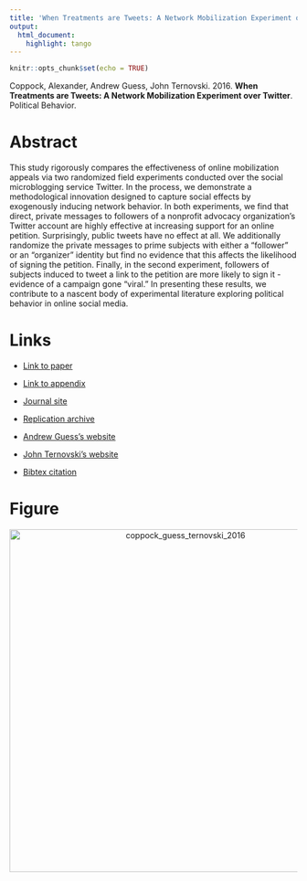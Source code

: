 ```yaml
---
title: 'When Treatments are Tweets: A Network Mobilization Experiment over Twitter'
output:
  html_document:
    highlight: tango
---
```


```r
knitr::opts_chunk$set(echo = TRUE)
```

Coppock, Alexander, Andrew Guess, John Ternovski. 2016. <b>When Treatments are Tweets: A Network Mobilization Experiment over Twitter</b>. Political Behavior.

# Abstract
This study rigorously compares the effectiveness of online mobilization appeals via two randomized field experiments conducted over the social microblogging service Twitter. In the process, we demonstrate a methodological innovation designed to capture social effects by exogenously inducing network behavior. In both experiments, we find that direct, private messages to followers of a nonprofit advocacy organization's Twitter account are highly effective at increasing support for an online petition. Surprisingly, public tweets have no effect at all. We additionally randomize the private messages to prime subjects with either a "follower" or an "organizer" identity but find no evidence that this affects the likelihood of signing the petition. Finally, in the second experiment, followers of subjects induced to tweet a link to the petition are more likely to sign it - evidence of a campaign gone "viral." In presenting these results, we contribute to a nascent body of experimental literature exploring political behavior in online social media.

# Links
 - <a href='coppock_guess_ternovski_2016.pdf' target='_blank'>Link to paper</a>
 - <a href='coppock_guess_ternovski_2016_appendix.pdf'target='_blank'>Link to appendix</a>
 - <a href='https://doi.org/10.1007/s11109-015-9308-6'target='_blank'>Journal site</a>
 - <a href='https://doi.org/10.7910/DVN/29548'target='_blank'>Replication archive</a>

 - <a href= 'https://andyguess.com' target='_blank'>Andrew Guess's website</a>
 - <a href= 'http://www.jter.co' target='_blank'>John Ternovski's website</a>
 - <a href='coppock_guess_ternovski_2016.txt'target='_blank'>Bibtex citation</a>

# Figure
<center><img src="display_figures/coppock_guess_ternovski_2016_display.png" alt="coppock_guess_ternovski_2016" width="600"></center>